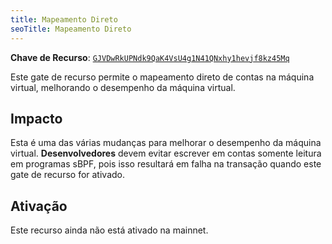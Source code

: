 ```yaml
---
title: Mapeamento Direto
seoTitle: Mapeamento Direto
---
```


**Chave de Recurso**:
[`GJVDwRkUPNdk9QaK4VsU4g1N41QNxhy1hevjf8kz45Mq`](https://explorer.solana.com/address/GJVDwRkUPNdk9QaK4VsU4g1N41QNxhy1hevjf8kz45Mq)

Este gate de recurso permite o mapeamento direto de contas na máquina virtual,
melhorando o desempenho da máquina virtual.

## Impacto

Esta é uma das várias mudanças para melhorar o desempenho da máquina virtual.
**Desenvolvedores** devem evitar escrever em contas somente leitura em programas
sBPF, pois isso resultará em falha na transação quando este gate de recurso for
ativado.

## Ativação

Este recurso ainda não está ativado na mainnet.
